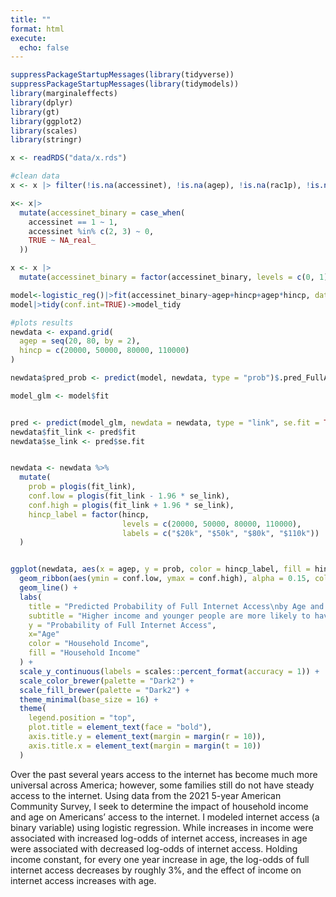 ```yaml
---
title: ""
format: html
execute: 
  echo: false
---
```


```r
suppressPackageStartupMessages(library(tidyverse))
suppressPackageStartupMessages(library(tidymodels))
library(marginaleffects)
library(dplyr)
library(gt)
library(ggplot2)
library(scales)
library(stringr)
```


```r
x <- readRDS("data/x.rds")

#clean data
x <- x |> filter(!is.na(accessinet), !is.na(agep), !is.na(rac1p), !is.na(schl), !is.na(esr), !is.na(hincp), hincp > 0, hincp < 1e6)

x<- x|>
  mutate(accessinet_binary = case_when(
    accessinet == 1 ~ 1,
    accessinet %in% c(2, 3) ~ 0,
    TRUE ~ NA_real_  
  ))

x <- x |>
  mutate(accessinet_binary = factor(accessinet_binary, levels = c(0, 1), labels = c("LimitedOrNoAccess", "FullAccess")))
```

```r
model<-logistic_reg()|>fit(accessinet_binary~agep+hincp+agep*hincp, data=x)
model|>tidy(conf.int=TRUE)->model_tidy
```

```r
#plots results 
newdata <- expand.grid(
  agep = seq(20, 80, by = 2),
  hincp = c(20000, 50000, 80000, 110000)
)

newdata$pred_prob <- predict(model, newdata, type = "prob")$.pred_FullAccess

model_glm <- model$fit


pred <- predict(model_glm, newdata = newdata, type = "link", se.fit = TRUE)
newdata$fit_link <- pred$fit
newdata$se_link <- pred$se.fit


newdata <- newdata %>%
  mutate(
    prob = plogis(fit_link),
    conf.low = plogis(fit_link - 1.96 * se_link),
    conf.high = plogis(fit_link + 1.96 * se_link),
    hincp_label = factor(hincp,
                         levels = c(20000, 50000, 80000, 110000),
                         labels = c("$20k", "$50k", "$80k", "$110k"))
  )


ggplot(newdata, aes(x = agep, y = prob, color = hincp_label, fill = hincp_label)) +
  geom_ribbon(aes(ymin = conf.low, ymax = conf.high), alpha = 0.15, color = NA) +
  geom_line() +
  labs(
    title = "Predicted Probability of Full Internet Access\nby Age and Household Income",
    subtitle = "Higher income and younger people are more likely to have full internet access.\nThe effect of income on access increases with age.",
    y = "Probability of Full Internet Access",
    x="Age"
    color = "Household Income",
    fill = "Household Income"
  ) +
  scale_y_continuous(labels = scales::percent_format(accuracy = 1)) +
  scale_color_brewer(palette = "Dark2") +
  scale_fill_brewer(palette = "Dark2") +
  theme_minimal(base_size = 16) +
  theme(
    legend.position = "top",
    plot.title = element_text(face = "bold"),
    axis.title.y = element_text(margin = margin(r = 10)),
    axis.title.x = element_text(margin = margin(t = 10))
  )
```

Over the past several years access to the internet has become much more universal across America; however, some families still do not have steady access to the internet. Using data from the 2021 5-year American Community Survey, I seek to determine the impact of household income and age on Americans' access to the internet. I modeled internet access (a binary variable) using logistic regression. While increases in income were associated with increased log-odds of internet access, increases in age were associated with decreased log-odds of internet access. Holding income constant, for every one year increase in age, the log-odds of full internet access decreases by roughly 3%, and the effect of income on internet access increases with age.

